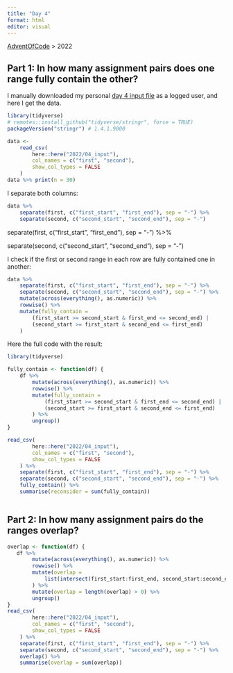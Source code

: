 ```yaml
---
title: "Day 4"
format: html
editor: visual
---
```


[AdventOfCode](https://jrosell.github.io/AdventOfCode/) \> 2022

## Part 1: In how many assignment pairs does one range fully contain the other?

I manually downloaded my personal [day 4 input file](https://adventofcode.com/2022/day/4) as a logged user, and here I get the data.

```r
library(tidyverse)
# remotes::install_github("tidyverse/stringr", force = TRUE)
packageVersion("stringr") # 1.4.1.9000

data <- 
    read_csv(
        here::here("2022/04_input"),
        col_names = c("first", "second"),
        show_col_types = FALSE
    )
data %>% print(n = 30)
```

I separate both columns:

```r
data %>%
    separate(first, c("first_start", "first_end"), sep = "-") %>% 
    separate(second, c("second_start", "second_end"), sep = "-") 
```

separate(first, c("first_start", "first_end"), sep = "-") %\>%

separate(second, c("second_start", "second_end"), sep = "-")

I check if the first or second range in each row are fully contained one in another:

```r
data %>% 
    separate(first, c("first_start", "first_end"), sep = "-") %>% 
    separate(second, c("second_start", "second_end"), sep = "-") %>% 
    mutate(across(everything(), as.numeric)) %>% 
    rowwise() %>% 
    mutate(fully_contain = 
        (first_start >= second_start & first_end <= second_end) | 
        (second_start >= first_start & second_end <= first_end)
    )
```

Here the full code with the result:

```r
library(tidyverse)

fully_contain <- function(df) {
    df %>% 
        mutate(across(everything(), as.numeric)) %>% 
        rowwise() %>% 
        mutate(fully_contain = 
            (first_start >= second_start & first_end <= second_end) | 
            (second_start >= first_start & second_end <= first_end)
        ) %>%
        ungroup()
}

read_csv(
        here::here("2022/04_input"),
        col_names = c("first", "second"),
        show_col_types = FALSE
    ) %>%
    separate(first, c("first_start", "first_end"), sep = "-") %>% 
    separate(second, c("second_start", "second_end"), sep = "-") %>% 
    fully_contain() %>% 
    summarise(reconsider = sum(fully_contain))
    
```

## Part 2: In how many assignment pairs do the ranges overlap?

```r
overlap <- function(df) {
   df %>% 
        mutate(across(everything(), as.numeric)) %>% 
        rowwise() %>% 
        mutate(overlap = 
            list(intersect(first_start:first_end, second_start:second_end))
        ) %>% 
        mutate(overlap = length(overlap) > 0) %>% 
        ungroup()
}
read_csv(
        here::here("2022/04_input"),
        col_names = c("first", "second"),
        show_col_types = FALSE
    ) %>%
    separate(first, c("first_start", "first_end"), sep = "-") %>% 
    separate(second, c("second_start", "second_end"), sep = "-") %>% 
    overlap() %>% 
    summarise(overlap = sum(overlap))
```
